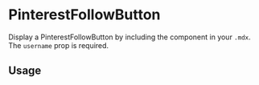 

<Meta title="Components/Pinterest/PinterestFollowButton" component={PinterestFollowButton} />

# PinterestFollowButton

Display a PinterestFollowButton by including the component in your `.mdx`. The `username` prop is required.

<Props of={PinterestFollowButton} />

## Usage

<Canvas>
  <Story name="usage">
    <PinterestFollowButton username="pauliescanlon80" />
  </Story>
</Canvas>
